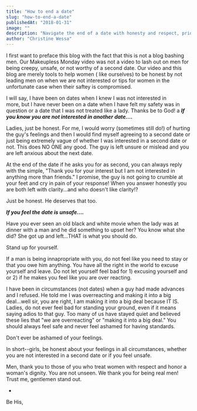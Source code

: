 ```yaml
---
title: "How to end a date"
slug: "how-to-end-a-date"
publishedAt: "2018-01-31"
image: ""
description: "Navigate the end of a date with honesty and respect, prioritizing clear communication and personal safety."
author: "Christine Wessa"
---
```


I first want to preface this blog with the fact that this is not a blog bashing men. Our Makeupless Monday video was not a video to lash out on men for being creepy, unsafe, or not worthy of a second date. Our video and this blog are merely tools to help women ( like ourselves) to be honest by not leading men on when we are not interested or tips for women in the unfortunate case when their saftey is compromised.

I will say, I have been on dates when I knew I was not interested in more, but I have never been on a date when I have felt my safety was in question or a date that I was not treated like a lady. Thanks be to God!
a
**_If you know you are not interested in another date...._**

Ladies, just be honest. For me, I would worry (sometimes still do!) of hurting the guy's feelings and then I would find myself agreeing to a second date or just being extremely vague of whether I was interested in a second date or not. This does NO ONE any good. The guy is left unsure or mislead and you are left anxious about the next date.

At the end of the date if he asks you for as second, you can always reply with the simple, "Thank you for your interest but I am not interested in anything more than friends." I promise, the guy is not going to crumble at your feet and cry in pain of your response! When you answer honestly you are both left with clarity...and who doesn't like clarity!?

Just be honest. He deserves that too.

**_If you feel the date is unsafe...._**

Have you ever seen an old black and white movie when the lady was at dinner with a man and he did something to upset her? You know what she did? She got up and left...THAT is what you should do.

Stand up for yourself.

If a man is being innapropriate with you, do not feel like you need to stay or that you owe him anything. You have all the right in the world to excuse yourself and leave. Do not let yourself feel bad for 1) excusing yourself and or 2) if he makes you feel like you are over reacting.

I have been in circumstances (not dates) when a guy had made advances and I refused. He told me I was overreacting and making it into a big deal...well sir, you are right, I am making it into a big deal because IT IS. Ladies, do not ever feel bad for standing your ground, even if it means saying adios to that guy. Too many of us have stayed quiet and believed these lies that "we are overreacting" or "making it into a big deal." You should always feel safe and never feel ashamed for having standards.

Don't ever be ashamed of your feelings.

In short--girls, be honest about your feelings in all circumstances, whether you are not interested in a second date or if you feel unsafe.

Men, thank you to those of you who treat women with respect and honor a woman's dignity. You are not unseen. We thank you for being real men! Trust me, gentlemen stand out.

-

Be His,

